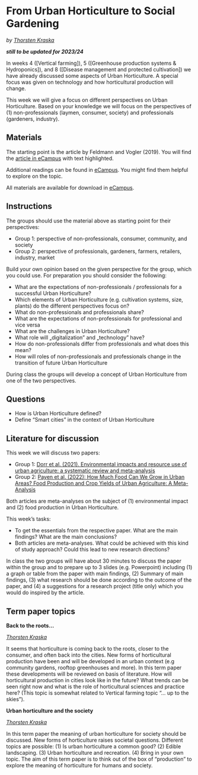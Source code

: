 # From Urban Horticulture to Social Gardening
*by [Thorsten Kraska](https://www.gartenbauwissenschaften.uni-bonn.de/en/staff/thorsten-kraska)*

***still to be updated for 2023/24***

In weeks 4 ([Vertical farming]), 5 ([Greenhouse production systems & Hydroponics]), and 8 ([Disease management and protected cultivation]) we have already discussed some aspects of Urban Horticulture. A special focus was given on technology and how horticultural production will change.

This week we will give a focus on different perspectives on Urban Horticulture. Based on your knowledge we will focus on the perspectives of (1) non-professionals (laymen, consumer, society) and professionals (gardeners, industry).

## Materials {#urban_hort_materials}

The starting point is the article by Feldmann and Vogler (2019). You will find the [article in eCampus](https://ecampus.uni-bonn.de/goto_ecampus_file_3575351_download.html) with text highlighted.

Additional readings can be found in [eCampus](https://ecampus.uni-bonn.de/goto_ecampus_fold_3575352.html). You might find them helpful to explore on the topic.

All materials are available for download in [eCampus](https://ecampus.uni-bonn.de/goto_ecampus_fold_3575350.html).

## Instructions

The groups should use the material above as starting point for their perspectives:

-   Group 1: perspective of non-professionals, consumer, community, and society
-   Group 2: perspective of professionals, gardeners, farmers, retailers, industry, market

Build your own opinion based on the given perspective for the group, which you could use. For preparation you should consider the following:

-   What are the expectations of non-professionals / professionals for a successful Urban Horticulture?
-   Which elements of Urban Horticulture (e.g. cultivation systems, size, plants) do the different perspectives focus on?
-   What do non-professionals and professionals share?
-   What are the expectations of non-professionals for professional and vice versa
-   What are the challenges in Urban Horticulture?
-   What role will „digitalization" and „technology" have?
-   How do non-professionals differ from professionals and what does this mean?
-   How will roles of non-professionals and professionals change in the transition of future Urban Horticulture

During class the groups will develop a concept of Urban Horticulture from one of the two perspectives.

## Questions

-   How is Urban Horticulture defined?
-   Define "Smart cities" in the context of Urban Horticulture

## Literature for discussion

This week we will discuss two papers:

-   Group 1: [Dorr et al. (2021). Environmental impacts and resource use of urban agriculture: a systematic review and meta-analysis](https://ecampus.uni-bonn.de/goto_ecampus_file_3575357_download.html)
-   Group 2: [Payen et al. (2022): How Much Food Can We Grow in Urban Areas? Food Production and Crop Yields of Urban Agriculture: A Meta-Analysis](https://ecampus.uni-bonn.de/goto_ecampus_file_3575358_download.html)

Both articles are meta-analyses on the subject of (1) environmental impact and (2) food production in Urban Horticulture.

This week's tasks:

-   To get the essentials from the respective paper. What are the main findings? What are the main conclusions?
-   Both articles are meta-analyses. What could be achieved with this kind of study approach? Could this lead to new research directions?

In class the two groups will have about 30 minutes to discuss the paper within the group and to prepare up to 3 slides (e.g. Powerpoint) including (1) a graph or table from the paper with main findings, (2) Summary of main findings, (3) what research should be done according to the outcome of the paper, and (4) a suggestions for a research project (title only) which you would do inspired by the article.

## Term paper topics {#urban_hort_term_papers}

**Back to the roots...**

*[Thorsten Kraska](https://www.gartenbauwissenschaften.uni-bonn.de/en/staff/thorsten-kraska)*

It seems that horticulture is coming back to the roots, closer to the consumer, and often back into the cities. New forms of horticultural production have been and will be developed in an urban context (e.g community gardens, rooftop greenhouses and more). In this term paper these developments will be reviewed on basis of literature. How will horticultural production in cities look like in the future? What trends can be seen right now and what is the role of horticultural sciences and practice here? (This topic is somewhat related to Vertical farming topic "... up to the skies").

**Urban horticulture and the society**

*[Thorsten Kraska](https://www.gartenbauwissenschaften.uni-bonn.de/en/staff/thorsten-kraska)*

In this term paper the meaning of urban horticulture for society should be discussed. New forms of horticulture raises societal questions. Different topics are possible: (1) Is urban horticulture a common good? (2) Edible landscaping. (3) Urban horticulture and recreation. (4) Bring in your own topic. The aim of this term paper is to think out of the box of "production" to explore the meaning of horticulture for humans and society.
